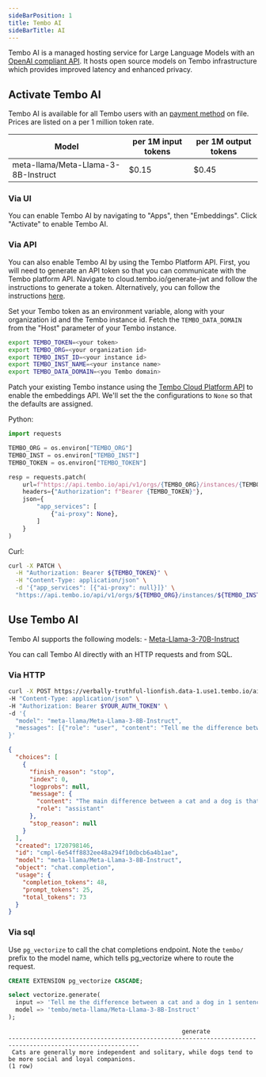 ```yaml
---
sideBarPosition: 1
title: Tembo AI
sideBarTitle: AI
---
```



Tembo AI is a managed hosting service for Large Language Models with an [OpenAI compliant API](https://platform.openai.com/docs/api-reference/chat/create).
 It hosts open source models on Tembo infrastructure which provides improved latency and enhanced privacy.



## Activate Tembo AI

Tembo AI is available for all Tembo users with an [payment method](../billing) on file.
 Prices are listed on a per 1 million token rate.

| Model | per 1M input tokens | per 1M output tokens
| ------------------- | ---- | ---- |
| meta-llama/Meta-Llama-3-8B-Instruct  | $0.15 | $0.45


### Via UI

You can enable Tembo AI by navigating to "Apps", then "Embeddings". Click "Activate" to enable Tembo AI.

### Via API

You can also enable Tembo AI by using the Tembo Platform API.
 First, you will need to generate an API token so that you can communicate with the Tembo platform API.
 Navigate to cloud.tembo.io/generate-jwt and follow the instructions to generate a token.
 Alternatively, you can follow the instructions [here](/docs/development/api).

Set your Tembo token as an environment variable, along with your organization id and the Tembo instance id. Fetch the `TEMBO_DATA_DOMAIN` from the "Host" parameter of your Tembo instance.

```bash
export TEMBO_TOKEN=<your token>
export TEMBO_ORG=<your organization id>
export TEMBO_INST_ID=<your instance id>
export TEMBO_INST_NAME=<your instance name>
export TEMBO_DATA_DOMAIN=<you Tembo domain>
```

Patch your existing Tembo instance using the [Tembo Cloud Platform API](https://api.tembo.io/redoc) to enable the embeddings API. We'll set the the configurations to `None` so that the defaults are assigned.

Python:

```py
import requests

TEMBO_ORG = os.environ["TEMBO_ORG"]
TEMBO_INST = os.environ["TEMBO_INST"]
TEMBO_TOKEN = os.environ["TEMBO_TOKEN"]

resp = requests.patch(
    url=f"https://api.tembo.io/api/v1/orgs/{TEMBO_ORG}/instances/{TEMBO_INST}",
    headers={"Authorization": f"Bearer {TEMBO_TOKEN}"},
    json={
        "app_services": [
            {"ai-proxy": None},
        ]
    }
)
```

Curl:

```bash
curl -X PATCH \
  -H "Authorization: Bearer ${TEMBO_TOKEN}" \
  -H "Content-Type: application/json" \
  -d '{"app_services": [{"ai-proxy": null}]}' \
  "https://api.tembo.io/api/v1/orgs/${TEMBO_ORG}/instances/${TEMBO_INST}"
```

## Use Tembo AI

Tembo AI supports the following models:
    - [Meta-Llama-3-70B-Instruct](https://huggingface.co/meta-llama/Meta-Llama-3-70B-Instruct)


You can call Tembo AI directly with an HTTP requests and from SQL.

### Via HTTP


```bash
curl -X POST https://verbally-truthful-lionfish.data-1.use1.tembo.io/ai/v1/chat/completions \
-H "Content-Type: application/json" \
-H "Authorization: Bearer $YOUR_AUTH_TOKEN" \
-d '{
  "model": "meta-llama/Meta-Llama-3-8B-Instruct",
  "messages": [{"role": "user", "content": "Tell me the difference between a cat and a dog in 1 sentence"}]
}'
```

```json
{
  "choices": [
    {
      "finish_reason": "stop",
      "index": 0,
      "logprobs": null,
      "message": {
        "content": "The main difference between a cat and a dog is that cats are generally more independent and aloof, preferring to spend time alone, whereas dogs are often more social and pack-oriented, thriving on interaction and attention from their human family members.",
        "role": "assistant"
      },
      "stop_reason": null
    }
  ],
  "created": 1720798146,
  "id": "cmpl-6e54ff8832ee48a294f10dbcb6a4b1ae",
  "model": "meta-llama/Meta-Llama-3-8B-Instruct",
  "object": "chat.completion",
  "usage": {
    "completion_tokens": 48,
    "prompt_tokens": 25,
    "total_tokens": 73
  }
}
```

### Via sql

Use `pg_vectorize` to call the chat completions endpoint.
 Note the `tembo/` prefix to the model name, which tells pg_vectorize where to route the request.


```sql
CREATE EXTENSION pg_vectorize CASCADE;

select vectorize.generate(
  input => 'Tell me the difference between a cat and a dog in 1 sentence',
  model => 'tembo/meta-llama/Meta-Llama-3-8B-Instruct'
);
```

```plaintext
                                                 generate                                                  
-----------------------------------------------------------------------------------------------------------
 Cats are generally more independent and solitary, while dogs tend to be more social and loyal companions.
(1 row)
```